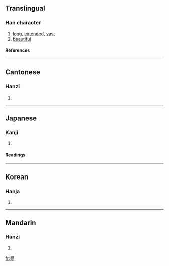==Translingual==
===Han character===
{{Han char|rn=73|rad=曰|as=07|sn=11|four=6040<sub>7</sub>|canj=日田中水 (AWLE)}}
# [[long]], [[extended]], [[vast]]
# [[beautiful]]
====References====
{{Han ref|kx=0503.020|dkj=14298|dj=0876.040|hdz=10399.150|uh=66FC|ud=26364|bh=B0D2|bd=45266}}

----
==Cantonese==
===Hanzi===
{{yue-hanzi|jyut=|y=maan6}}
# {{defn|Cantonese}}

----
==Japanese==
===Kanji===
{{ja-kanji|grade=|rs=曰07}}
# {{defn|Japanese}} 
====Readings====
{{ja-readings|on=[[ばん]] (ban), [[まん]] (man)|kun=[[ひく]] (hiku), [[ながい]] (nagai), [[ひろい]] (hiroi)}}

----
==Korean==
===Hanja===
{{ko-hanja|hangeul=만|eumhun=|rv=man|mr=man|y=man}}
# {{defn|Korean}}

----
==Mandarin==
===Hanzi===
{{cmn-hanzi|pin=[[màn]] (man4)|wg=man<sup>4</sup>}}
# {{defn|Mandarin}}

[[fr:曼]]